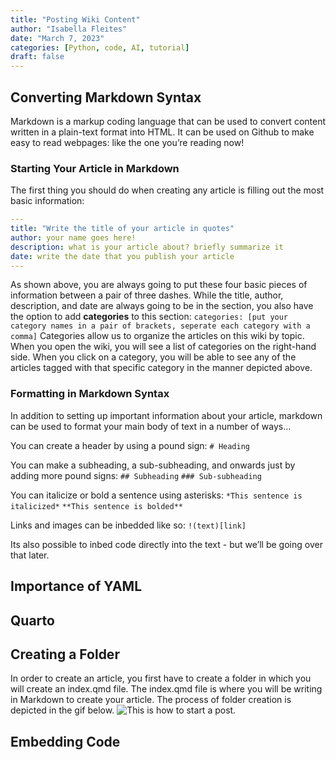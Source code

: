 ```yaml
---
title: "Posting Wiki Content"
author: "Isabella Fleites"
date: "March 7, 2023"
categories: [Python, code, AI, tutorial]
draft: false
---
```


## Converting Markdown Syntax
Markdown is a markup coding language that can be used to convert content written in a plain-text format into HTML. It can be used on Github to make easy to read webpages: like the one you're reading now!

### Starting Your Article in Markdown
The first thing you should do when creating any article is filling out the most basic information:

```yaml
---
title: "Write the title of your article in quotes"
author: your name goes here!
description: what is your article about? briefly summarize it
date: write the date that you publish your article
---
```


As shown above, you are always going to put these four basic pieces of information between a pair of three dashes. While the title, author, description, and date are always going to be in the section, you also have the option to add **categories** to this section:
`categories: [put your category names in a pair of brackets, seperate each category with a comma]`
Categories allow us to organize the articles on this wiki by topic. When you open the wiki, you will see a list of categories on the right-hand side. When you click on a category, you will be able to see any of the articles tagged with that specific category in the manner depicted above. 

### Formatting in Markdown Syntax 
In addition to setting up important information about your article, markdown can be used to format your main body of text in a number of ways...

You can create a header by using a pound sign:
` # Heading ` 

You can make a subheading, a sub-subheading, and onwards just by adding more pound signs:
` ## Subheading `
` ### Sub-subheading `

You can italicize or bold a sentence using asterisks:
` *This sentence is italicized* `
` **This sentence is bolded** `
 
 Links and images can be inbedded like so:
 ` !(text)[link] ` 

Its also possible to inbed code directly into the text - but we'll be going over that later. 

## Importance of YAML

## Quarto

## Creating a Folder
In order to create an article, you first have to create a folder in which you will create an index.qmd file. The index.qmd file is where you will be writing in Markdown to create your article. The process of folder creation is depicted in the gif below.
![This is how to start a post.](make-github-blogpost.gif)

## Embedding Code
